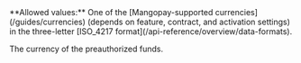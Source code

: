 <ParamField body="Currency" type="string" required>     
**Allowed values:** One of the [Mangopay-supported currencies](/guides/currencies) (depends on feature, contract, and activation settings) in the three-letter [ISO_4217 format](/api-reference/overview/data-formats).

The currency of the preauthorized funds. 
</ParamField>